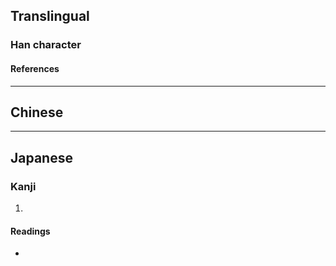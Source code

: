 {{character info}}
==Translingual==

===Han character===
{{Han char|rn=40|rad=宀|as=10|sn=13|four=|canj=JMGU|ids=⿳宀王缶}}

====References====
{{Han ref|kx=0290.050|dkj=07265|dj=0574.060|hdz=20945.040|uh=5BDA}}

----

==Chinese==
{{zh-see|寶|a}}

----

==Japanese==

===Kanji===
{{ja-kanji|grade=|rs=宀10}}

# {{rfdef|ja|sort=宀10}}

====Readings====
* {{ja-readings|on=[[ほう]] (hō)|kun=[[たから]] (takara)}}